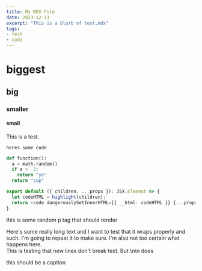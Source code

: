 ```yaml
---
title: My MDX File
date: 2023-12-13
excerpt: "This is a blurb of test.mdx"
tags:
- test
- code
---
```


# biggest

## big

### smaller

#### small

This is a test.

`heres some code`

```python
def function():
  a = math.random()
  if a > .2:
    return "yo"
  return "sup"
```

```typescript
export default ({ children, ...props }): JSX.Element => {
  let codeHTML = highlight(children);
  return <code dangerouslySetInnerHTML={{ __html: codeHTML }} {...props} />;
}
```

<p>this is some random p tag that should render</p>

Here's some really long text and I want to test that it wraps properly and such.
I'm going to repeat it to make sure.
I'm also not too certain what happens here.
<br />
This is testing that new lines don't break text. But \n\n does

<MdImage src="/images/og_tldr.jpg">
this should be a caption
</MdImage>